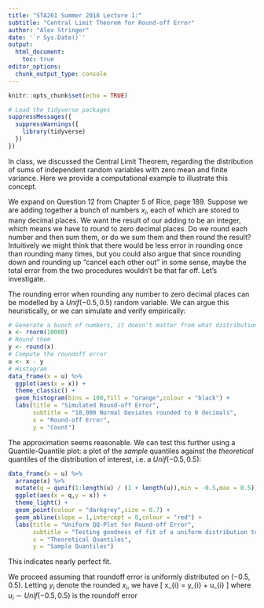 ```yaml
---
title: "STA261 Summer 2018 Lecture 1:" 
subtitle: "Central Limit Theorem for Round-off Error"
author: "Alex Stringer"
date: '`r Sys.Date()`'
output: 
  html_document:
    toc: true
editor_options: 
  chunk_output_type: console
---
```


```r
knitr::opts_chunk$set(echo = TRUE)
```
```r
# Load the tidyverse packages
suppressMessages({
  suppressWarnings({
    library(tidyverse)
  })
})
```

In class, we discussed the Central Limit Theorem, regarding the distribution of sums of independent random variables with zero mean and finite variance. Here we provide a computational example to illustrate this concept.

We expand on Question 12 from Chapter 5 of Rice, page 189. Suppose we are adding together a bunch of numbers $x_{i}$, each of which are stored to many decimal places. We want the result of our adding to be an integer, which means we have to round to zero decimal places. Do we round each number and then sum them, or do we sum them and then round the result? Intuitively we might think that there would be less error in rounding once than rounding many times, but you could also argue that since rounding down and rounding up "cancel each other out" in some sense, maybe the total error from the two procedures wouldn't be that far off. Let's investigate.

The rounding error when rounding any number to zero decimal places can be modelled by a $Unif(-0.5,0.5)$ random variable. We can argue this heuristically, or we can simulate and verify empirically:
```r
# Generate a bunch of numbers, it doesn't matter from what distribution
x <- rnorm(10000)
# Round them
y <- round(x)
# Compute the roundoff error
u <- x - y
# Histogram
data_frame(x = u) %>%
  ggplot(aes(x = x)) +
  theme_classic() +
  geom_histogram(bins = 100,fill = "orange",colour = "black") +
  labs(title = "Simulated Round-off Error",
       subtitle = "10,000 Normal Deviates rounded to 0 decimals",
       x = "Round-off Error",
       y = "Count")

```
The approximation seems reasonable. We can test this further using a Quantile-Quantile plot: a plot of the *sample* quantiles against the *theoretical* quantiles of the distribution of interest, i.e. a $Unif(-0.5,0.5)$:
```r
data_frame(x = u) %>%
  arrange(x) %>%
  mutate(q = qunif(1:length(u) / (1 + length(u)),min = -0.5,max = 0.5)) %>%
  ggplot(aes(x = q,y = x)) +
  theme_light() +
  geom_point(colour = "darkgrey",size = 0.7) +
  geom_abline(slope = 1,intercept = 0,colour = "red") +
  labs(title = "Uniform QQ-Plot for Round-off Error",
       subtitle = "Testing goodness of fit of a uniform distribution to simulated round-off error",
       x = "Theoretical Quantiles",
       y = "Sample Quantiles")

```
This indicates nearly perfect fit.

We proceed assuming that roundoff error is uniformly distributed on $(-0.5,0.5)$. Letting $y_{i}$ denote the rounded $x_{i}$, we have
\[
x_{i} = y_{i} + u_{i}
\]
where $u_{i} \sim Unif(-0.5,0.5)$ is the roundoff error 
